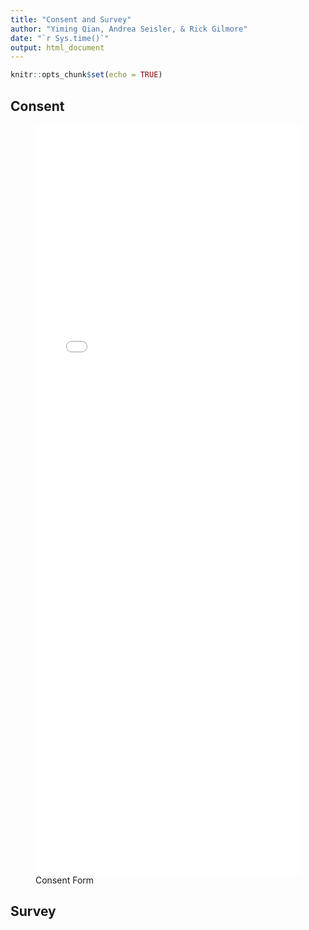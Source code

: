 ```yaml
---
title: "Consent and Survey"
author: "Yiming Qian, Andrea Seisler, & Rick Gilmore"
date: "`r Sys.time()`"
output: html_document
---
```


```r
knitr::opts_chunk$set(echo = TRUE)
```

## Consent

![Consent Form](13345-consent-2019-09-13v01.pdf){width=100% height=1200}

## Survey
